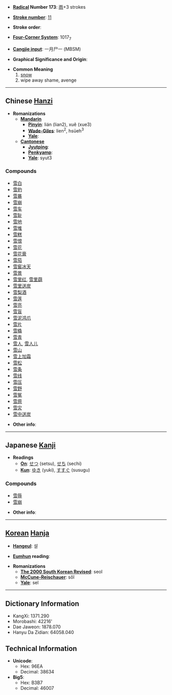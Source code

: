 * '''[[Wiktionary:Chinese radical index| Radical]] Number 173''': [[Wiktionary:Chinese radical index 雨|雨]]+3 strokes

* '''[[Wiktionary:Chinese total strokes index|Stroke number]]''': [[Wiktionary:Chinese total strokes index 11|11]]

* '''Stroke order''': 

* '''[[Wiktionary:Chinese four corner index|Four-Corner System]]''': 1017<sub>7</sub>

* '''[[Wiktionary:Chinese Cangjie index|Cangjie input]]''': 一月尸一 (MBSM)

* '''Graphical Significance and Origin''': 

* '''Common Meaning'''
*# [[snow]]
*# wipe away shame, avenge


----

== Chinese [[Hanzi]] ==

* '''Romanizations'''
** '''[[Mandarin]]'''
*** '''[[Pinyin]]''': lián (lian2), xuě (xue3)
*** '''[[Wade-Giles]]''': lien<sup>2</sup>, hsüeh<sup>3</sup>
*** '''[[Yale]]''': 
** '''[[Cantonese]]'''
*** '''[[Jyutping]]''':
*** '''[[Penkyamp]]''': 
*** '''[[Yale]]''': syut3

===Compounds===
*[[雪白]]
*[[雪豹]]
*[[雪暴]]
*[[雪崩]]
*[[雪车]]
*[[雪耻]]
*[[雪地]]
*[[雪堆]]
*[[雪糕]]
*[[雪恨]]
*[[雪花]]
*[[雪花膏]]
*[[雪茄]]
*[[雪窖冰天]]
*[[雪景]]
*[[雪里红]], [[雪里蕻]]
*[[雪里送炭]]
*[[雪梨酒]]
*[[雪莲]]
*[[雪亮]]
*[[雪盲]]
*[[雪泥鸿爪]]
*[[雪片]]
*[[雪橇]]
*[[雪青]]
*[[雪人]], [[雪人儿]]
*[[雪山]]
*[[雪上加霜]]
*[[雪松]]
*[[雪条]]
*[[雪线]]
*[[雪压]]
*[[雪野]]
*[[雪冤]]
*[[雪原]]
*[[雪灾]]
*[[雪中送炭]]

* '''Other info''': 

----

== Japanese [[Kanji]] ==

* '''Readings'''
** '''[[On]]''': [[せつ]] (setsu), [[せち]] (sechi)
** '''[[Kun]]''': [[ゆき]] (yuki), [[すすぐ]] (susugu)

===Compounds===
*[[雪辱]]
*[[雪崩]]

* '''Other info''':  

----

== [[Korean]] [[Hanja]] ==

* '''[[Hangeul]]''': 설

* '''[[Eumhun]] reading''': 

* '''Romanizations'''
** '''[[The 2000 South Korean Revised Romanization|The 2000 South Korean Revised]]''': seol
** '''[[McCune-Reischauer]]''': sŏl
** '''[[Yale]]''': sel

----

== Dictionary Information ==

* KangXi: 1371.290
* Morobashi: 42216'
* Dae Jaweon: 1878.070
* Hanyu Da Zidian: 64058.040

== Technical Information ==

* '''Unicode''':
** Hex: 96EA
** Decimal: 38634
* '''Big5''':
** Hex: B3B7
** Decimal: 46007